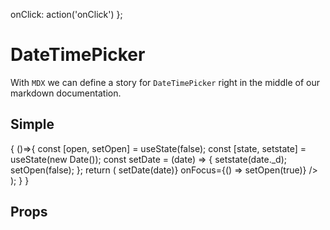 

<Meta title='Components|DateTimePicker' component={DateTimePicker} />

  onClick: action('onClick')
};

# DateTimePicker
With `MDX` we can define a story for `DateTimePicker` right in the middle of our
markdown documentation.

## Simple 
<Preview>
	<Story name='Simple'>
    {
      ()=>{
        const [open, setOpen] = useState(false);
        const [state, setstate] = useState(new Date());
        const setDate = (date) => {
          setstate(date._d);
          setOpen(false);
        };
        return (
          <DateTimePicker open={open} value={state} onChange={(date) => setDate(date)} onFocus={() => setOpen(true)} />
        );
      }
    }
  </Story>
</Preview>


## Props
<Props of={DateTimePicker} />